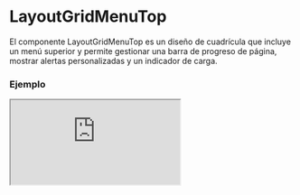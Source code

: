 # LayoutGridMenuTop

El componente LayoutGridMenuTop es un diseño de cuadrícula que incluye un menú superior y permite gestionar una barra de progreso de página, mostrar alertas personalizadas y un indicador de carga.


### Ejemplo

<Iframe
  minHeightIframe="30dvh"
  src="https://fenextjs-component-storybook.vercel.app/iframe.html?args=&id=layout-layoutgridmenutop--index&viewMode=story"
/>

### Importacion

Para importar el componente LayoutGridMenuTop, se puede hacer desde fenextjs

```tsx copy
import { LayoutGridMenuTop } from "fenextjs";
```

### Parametros

| Parametro         | Tipo           | Requerido | Default   | Descripcion                                                                   |
| ----------------- | -------------- | --------- | --------- | ----------------------------------------------------------------------------- |
| useAlertHook      | boolean        | no        | true      | Indica si se debe renderizar el componente de alerta (AlertHook).             |
| alertHookProps    | AlertHookProps | no        | \{\}      | Propiedades para el componente AlertHook.                                     |
| loader            | boolean        | no        | false     | Indica si la página está en estado de carga, mostrando un indicador de carga. |
| menuTop           | ReactNode      | no        | undefined | Elemento del menú superior dentro del layout.                                 |
| usePageProgress   | boolean        | no        | true      | Indica si se debe mostrar la barra de progreso de página.                     |
| className         | string         | no        | ''        | Clase CSS personalizada para el contenedor del layout.                        |
| classNameLoader   | string         | no        | ''        | Clase CSS personalizada para el indicador de carga.                           |
| classNameChildren | string         | no        | ''        | Clase CSS personalizada para el contenido de los hijos.                       |
| classNameMenuTop  | string         | no        | ''        | Clase CSS personalizada para el menú superior.                                |

### Funcionalidad de AlertHook

Si 'useAlertHook' está habilitado, el componente de alerta (AlertHook) se renderiza con las propiedades proporcionadas en 'alertHookProps'.

### Storybook

Para ver el storybook del componente lo puede hacer con este [link](https://fenextjs-component-storybook.vercel.app/?path=/story/layout-layoutgridmenutop--index)

### Usos

- Básico

```tsx copy
<LayoutGridMenuTop />
```

- Con menú superior

```tsx copy
<LayoutGridMenuTop menuTop={<div>Menú</div>} />
```

- Con barra de progreso deshabilitada

```tsx copy
<LayoutGridMenuTop usePageProgress={false} />
```

- Con alertas personalizadas

```tsx copy
<LayoutGridMenuTop useAlertHook={true} alertHookProps={{ message: "Alerta" }} />
```
